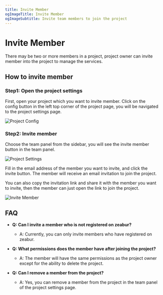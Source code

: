 ```yaml
---
title: Invite Member
ogImageTitle: Invite Member
ogImageSubtitle: Invite team members to join the project
---
```


# Invite Member

There may be two or more members in a project, 
project owner can invite member into the project to manage the services.

## How to invite member

### Step1: Open the project settings

First, open your project which you want to invite member. Click on the config button in the left top corner of the project page, you will be navigated to the project settings page.

![Project Config](/manage/invite/project-config.png)

### Step2: Invite member

Choose the team panel from the sidebar, you will see the invite member button in the team panel.

![Project Settings](/manage/invite/project-settings.png)

Fill in the email address of the member you want to invite, and click the invite button. The member will receive an email invitation to join the project.

You can also copy the invitation link and share it with the member you want to invite, then the member can just open the link to join the project.

![Invite Member](/manage/invite/invite.png)

## FAQ

- **Q: Can I invite a member who is not registered on zeabur?**
    - A: Currently, you can only invite members who have registered on zeabur.

- **Q: What permissions does the member have after joining the project?**
    - A: The member will have the same permissions as the project owner except for the ability to delete the project.

- **Q: Can I remove a member from the project?**
    - A: Yes, you can remove a member from the project in the team panel of the project settings page.